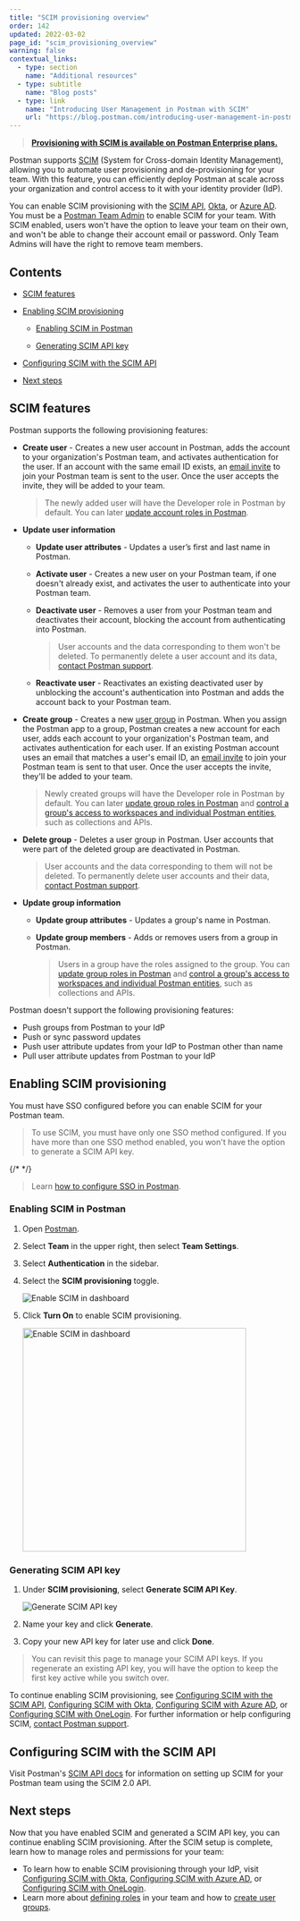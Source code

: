 ```yaml
---
title: "SCIM provisioning overview"
order: 142
updated: 2022-03-02
page_id: "scim_provisioning_overview"
warning: false
contextual_links:
  - type: section
    name: "Additional resources"
  - type: subtitle
    name: "Blog posts"
  - type: link
    name: "Introducing User Management in Postman with SCIM"
    url: "https://blog.postman.com/introducing-user-management-in-postman-with-scim/"
---
```


> **[Provisioning with SCIM is available on Postman Enterprise plans.](https://www.postman.com/pricing)**

Postman supports [SCIM](https://datatracker.ietf.org/doc/html/rfc7642) (System for Cross-domain Identity Management), allowing you to automate user provisioning and de-provisioning for your team. With this feature, you can efficiently deploy Postman at scale across your organization and control access to it with your identity provider (IdP).

You can enable SCIM provisioning with the [SCIM API](#configuring-scim-with-the-scim-api), [Okta](/docs/administration/scim-provisioning/configuring-scim-with-okta/), or [Azure AD](/docs/administration/scim-provisioning/configuring-scim-with-azure-ad/). You must be a [Postman Team Admin](/docs/collaborating-in-postman/roles-and-permissions/#team-roles) to enable SCIM for your team. With SCIM enabled, users won't have the option to leave your team on their own, and won't be able to change their account email or password. Only Team Admins will have the right to remove team members.

## Contents

* [SCIM features](#scim-features)

* [Enabling SCIM provisioning](#enabling-scim-provisioning)

    * [Enabling SCIM in Postman](#enabling-scim-in-postman)

    * [Generating SCIM API key](#generating-scim-api-key)

* [Configuring SCIM with the SCIM API](#configuring-scim-with-the-scim-api)

* [Next steps](#next-steps)

## SCIM features

Postman supports the following provisioning features:

* **Create user** - Creates a new user account in Postman, adds the account to your organization's Postman team, and activates authentication for the user. If an account with the same email ID exists, an [email invite](/docs/administration/managing-your-team/managing-your-team/#inviting-users) to join your Postman team is sent to the user. Once the user accepts the invite, they will be added to your team.

    > The newly added user will have the Developer role in Postman by default. You can later [update account roles in Postman](/docs/administration/managing-your-team/managing-your-team/#managing-team-roles).

* **Update user information**

    * **Update user attributes** - Updates a user’s first and last name in Postman.

    * **Activate user** - Creates a new user on your Postman team, if one doesn't already exist, and activates the user to authenticate into your Postman team.

    * **Deactivate user** - Removes a user from your Postman team and deactivates their account, blocking the account from authenticating into Postman.

        > User accounts and the data corresponding to them won't be deleted. To permanently delete a user account and its data, [contact Postman support](https://www.postman.com/support/).

    * **Reactivate user** - Reactivates an existing deactivated user by unblocking the account's authentication into Postman and adds the account back to your Postman team.

* **Create group** - Creates a new [user group](/docs/administration/managing-your-team/user-groups/) in Postman. When you assign the Postman app to a group, Postman creates a new account for each user, adds each account to your organization's Postman team, and activates authentication for each user. If an existing Postman account uses an email that matches a user's email ID, an [email invite](/docs/administration/managing-your-team/managing-your-team/#inviting-users) to join your Postman team is sent to that user. Once the user accepts the invite, they'll be added to your team.

    > Newly created groups will have the Developer role in Postman by default. You can later [update group roles in Postman](/docs/administration/managing-your-team/user-groups/#editing-team-roles-for-a-group) and [control a group's access to workspaces and individual Postman entities](/docs/administration/managing-your-team/user-groups/#managing-roles-on-workspaces-and-postman-entities), such as collections and APIs.

* **Delete group** - Deletes a user group in Postman. User accounts that were part of the deleted group are deactivated in Postman.

    > User accounts and the data corresponding to them will not be deleted. To permanently delete user accounts and their data, [contact Postman support](https://www.postman.com/support/).

* **Update group information**

    * **Update group attributes** - Updates a group's name in Postman.

    * **Update group members** - Adds or removes users from a group in Postman.

        > Users in a group have the roles assigned to the group. You can [update group roles in Postman](/docs/administration/managing-your-team/user-groups/#editing-team-roles-for-a-group) and [control a group's access to workspaces and individual Postman entities](/docs/administration/managing-your-team/user-groups/#managing-roles-on-workspaces-and-postman-entities), such as collections and APIs.

Postman doesn't support the following provisioning features:

* Push groups from Postman to your IdP
* Push or sync password updates
* Push user attribute updates from your IdP to Postman other than name
* Pull user attribute updates from Postman to your IdP

## Enabling SCIM provisioning

You must have SSO configured before you can enable SCIM for your Postman team.

> To use SCIM, you must have only one SSO method configured. If you have more than one SSO method enabled, you won't have the option to generate a SCIM API key.

{/* <!-- --> */}
> Learn [how to configure SSO in Postman](/docs/administration/sso/admin-sso/).

### Enabling SCIM in Postman

1. Open [Postman](https://go.postman.co/home).
1. Select **Team** in the upper right, then select **Team Settings**.
1. Select **Authentication** in the sidebar.
1. Select the **SCIM provisioning** toggle.

    <img alt="Enable SCIM in dashboard" src="https://assets.postman.com/postman-docs/auth-enable-scim-v9.jpg"/>

1. Click **Turn On** to enable SCIM provisioning.

    <img alt="Enable SCIM in dashboard" src="https://assets.postman.com/postman-docs/turn-on-scim-provisioning-1.jpg" width="400px"/>

### Generating SCIM API key

1. Under **SCIM provisioning**, select **Generate SCIM API Key**.

    <img alt="Generate SCIM API key" src="https://assets.postman.com/postman-docs/generate-scim-api-key-v9.jpg"/>

1. Name your key and click **Generate**.
1. Copy your new API key for later use and click **Done**.

> You can revisit this page to manage your SCIM API keys. If you regenerate an existing API key, you will have the option to keep the first key active while you switch over.

To continue enabling SCIM provisioning, see [Configuring SCIM with the SCIM API](#configuring-scim-with-the-scim-api), [Configuring SCIM with Okta](/docs/administration/scim-provisioning/configuring-scim-with-okta/), [Configuring SCIM with Azure AD](/docs/administration/scim-provisioning/configuring-scim-with-azure-ad/), or [Configuring SCIM with OneLogin](/docs/administration/scim-provisioning/configuring-scim-with-onelogin/). For further information or help configuring SCIM, [contact Postman support](https://www.postman.com/support/).

## Configuring SCIM with the SCIM API

Visit Postman's [SCIM API docs](https://www.postman.com/postman/workspace/scim/documentation/6248949-de4a96e2-9ebf-426f-bc55-4c5f2de51ab2) for information on setting up SCIM for your Postman team using the SCIM 2.0 API.

## Next steps

Now that you have enabled SCIM and generated a SCIM API key, you can continue enabling SCIM provisioning. After the SCIM setup is complete, learn how to manage roles and permissions for your team:

* To learn how to enable SCIM provisioning through your IdP, visit [Configuring SCIM with Okta](/docs/administration/scim-provisioning/configuring-scim-with-okta/), [Configuring SCIM with Azure AD](/docs/administration/scim-provisioning/configuring-scim-with-azure-ad/), or [Configuring SCIM with OneLogin](/docs/administration/scim-provisioning/configuring-scim-with-onelogin/).
* Learn more about [defining roles](/docs/collaborating-in-postman/roles-and-permissions/) in your team and how to [create user groups](/docs/administration/managing-your-team/user-groups/).
